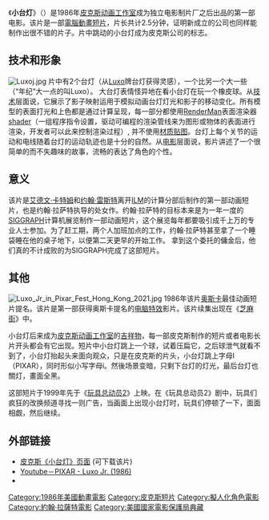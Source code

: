 {{noteTA
|T=zh-hans:小台灯;zh-hk:小洛素;zh-tw:頑皮跳跳燈;
|1=zh-hans:小台灯;zh-hk:小洛素;zh-tw:頑皮跳跳燈;
|2=zh-hans:约翰·雷斯特;zh-hk:尊·賴斯達;zh-tw:約翰·拉薩特;
|3=zh-hans:皮克斯;zh-hk:彼思;zh-tw:皮克斯;
|4=zh-hans:玩具总动员2;zh-hk:反斗奇兵續集;zh-tw:玩具總動員2;
|5=zh-hans:玩具总动员;zh-hk:反斗奇兵;zh-tw:玩具總動員;
}}
{{Infobox Film
| name = 小台灯 
| original_name  = {{lang|en|''Luxo Jr.''}}
| image = Luxo_Jr.jpg
| caption = 小台灯 劇照
| director = [[约翰·雷斯特|约翰·雷斯特]]
| producer = 约翰·雷斯特 <br />[[威廉·李维斯|威廉·李维斯]]
| writer = 约翰·雷斯特
| starring = 
| music = 
| cinematography = 
| editing = 
| distributor = 
| realeased = 1986年 ([[计算机绘图专业组|计算机绘图专业组]])
| runtime = 2分钟
| country = [[美国|美国]]
| awards = [[奥斯卡最佳动画短片奖|奥斯卡最佳动画短片奖]]提名
| language = [[英语|英语]]
| budget = 
| gross = 
| preceded_by = 
| followed_by = 
| amg_id = 
| imdb_id = 0091455
}}

《'''小台灯'''》（{{lang-en|''Luxo Jr.''}}）是1986年[[皮克斯动画工作室|皮克斯动画工作室]]成为独立电影制片厂之后出品的第一部电影。该片是一部[[電腦動畫|電腦動畫]][[短片|短片]]，片长共计2.5分钟，证明新成立的公司也同样能制作出很不错的片子。片中跳动的小台灯成为皮克斯公司的标志。

== 技术和形象 ==
[[File:Luxoj.jpg|thumb]]
片中有2个台灯（从[[Luxo_L1台灯|Luxo]]牌台灯获得灵感），一个比另一个大一些（“年纪”大一点的叫Luxo）。 大台灯表情怪异地在看小台灯在玩一个橡皮球。从[[电脑动画|技术]]层面说，它展示了影子映射运用于模拟动画台灯灯光和影子的移动变化。所有模型的表面打光和上色都是通过计算呈现，每一部分都使用[[RenderMan|RenderMan]]表面渲染器[[shader|shader]]（一组程序指令设置，驱动可编程的渲染管线来为图形或物体的表面进行渲染，开发者可以此来控制渲染过程）, 并不使用[[材质贴图|材质贴图]]。台灯上每个关节的运动和电线随着台灯的运动轨迹也是十分的自然。从[[电影|电影]]层面说，影片讲述了一个很简单的而不失趣味的故事，流畅的表达了角色的个性。

== 意义 ==
该片是[[艾德文·卡特姆|艾德文·卡特姆]]和[[约翰·雷斯特|约翰·雷斯特]]离开[[工业光魔|ILM]]的计算分部后制作的第一部动画短片，也是约翰·拉萨特执导的处女作。约翰·拉萨特的目标本来是为一年一度的[[SIGGRAPH|SIGGRAPH]]计算机展览制作一部动画短片，这个展览每年都要吸引成千上万的专业人士参加。为了赶工期，两个人加班加点的工作，约翰·拉萨特甚至拿了一个睡袋睡在他的桌子地下，以便第二天更早的开始工作。 拿到这个委托的傭金后，他们真的不计成败的为SIGGRAPH完成了这部短片。

{{Cquote|Luxo Jr. sent shock waves through the entire industry – to all corners of computer and traditional animation.  At that time, most traditional artists were afraid of the computer.  They did not realize that the computer was merely a different tool in the artist's kit but instead perceived it as a type of automation that might endanger their jobs.  Luckily, this attitude changed dramatically in the early '80s with the use of personal computers in the home.  The release of our 'Luxo Jr.,' ... reinforced this opinion turnaround within the professional community.|艾德文·卡特姆|《计算机动画:全新的世界》(Computer Animation: A Whole New World)，1998年。}}

== 其他 ==
[[File:Luxo_Jr_in_Pixar_Fest_Hong_Kong_2021.jpg|thumb]]
1986年该片[[奥斯卡|奥斯卡]]最佳动画短片提名。该片是第一部获得奥斯卡提名的[[计算机图形学|电脑特效]]影片。该片续集出现在《[[芝麻街|芝麻街]]》中。

小台灯后来成为[[皮克斯动画工作室|皮克斯动画工作室]]的[[吉祥物|吉祥物]]，每一部皮克斯制作的短片或者电影长片开头都会有它出现。短片中小台灯跳上一个球，试着压扁它，之后球泄气就看不到了，小台灯抬起头来面向观众，只是在皮克斯的片头，小台灯跳上字母I（PIXAR），同时形似小写字母i。然後场景变暗，只剩下台灯的灯光，最后台灯也關灯，畫面全黑。

这部短片于1999年先于《[[玩具总动员2|玩具总动员2]]》上映。在《玩具总动员2》剧中，玩具们疯狂的改换频道寻找一则广告，当画面上出现小台灯时，玩具们停顿了一下，面面相觑，然后继续。

== 外部链接 ==
* [http://www.pixar.com/shorts/ljr/ 皮克斯《小台灯》页面] {{Wayback|url=http://www.pixar.com/shorts/ljr/ |date=20120617095337 }} (可下载该片)
* [https://www.youtube.com/watch?v=wYfYtV_2ezs Youtube－PIXAR - Luxo Jr. (1986)] {{Wayback|url=https://www.youtube.com/watch?v=wYfYtV_2ezs |date=20210415025609 }}
* {{imdb title|id=0091455|title=小台灯}}

{{皮克斯电影列表}}
{{DEFAULTSORT:Luxo, Jr.}}
[[Category:1986年美國動畫電影|Category:1986年美國動畫電影]]
[[Category:皮克斯短片|Category:皮克斯短片]]
[[Category:擬人化角色電影|Category:擬人化角色電影]]
[[Category:約翰·拉薩特電影|Category:約翰·拉薩特電影]]
[[Category:美國國家電影保護局典藏|Category:美國國家電影保護局典藏]]